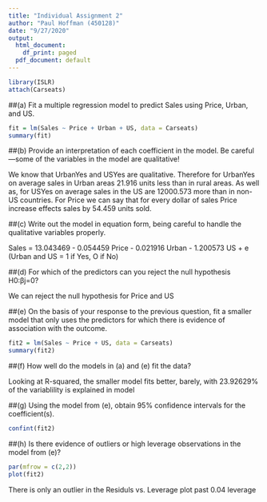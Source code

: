 ```yaml
---
title: "Individual Assignment 2"
author: "Paul Hoffman (450128)"
date: "9/27/2020"
output:
  html_document:
    df_print: paged
  pdf_document: default
---
```

```r
library(ISLR)
attach(Carseats)
```


##(a) Fit a multiple regression model to predict Sales using Price, Urban, and US.
```r
fit = lm(Sales ~ Price + Urban + US, data = Carseats)
summary(fit)
```
##(b) Provide an interpretation of each coefficient in the model. Be careful—some of the variables in the model are qualitative!

We know that UrbanYes and USYes are qualitative. Therefore for UrbanYes on average sales in Urban areas 21.916 units less than in rural areas. As well as, for USYes on average sales in the US are 12000.573 more than in non-US countries. For Price we can say that for every dollar of sales Price increase effects sales by 54.459 units sold. 

##(c) Write out the model in equation form, being careful to handle the qualitative variables properly.

Sales = 13.043469 - 0.054459 Price - 0.021916 Urban -  1.200573 US + e
(Urban and US = 1 if Yes, O if No)

##(d) For which of the predictors can you reject the null hypothesis H0:βj=0?

We can reject the  null hypothesis for Price and US

##(e) On the basis of your response to the previous question, fit a smaller model that only uses the predictors for which there is evidence of association with the outcome.

```r
fit2 = lm(Sales ~ Price + US, data = Carseats)
summary(fit2)
```

##(f) How well do the models in (a) and (e) fit the data?

Looking at R-squared, the smaller model fits better, barely, with 23.92629% of the variablility is explained in model

##(g) Using the model from (e), obtain 95% confidence intervals for the coefficient(s).

```r
confint(fit2)
```

##(h) Is there evidence of outliers or high leverage observations in the model from (e)?

```r
par(mfrow = c(2,2))
plot(fit2)
```

There is only an  outlier in the Residuls vs. Leverage plot past 0.04 leverage

